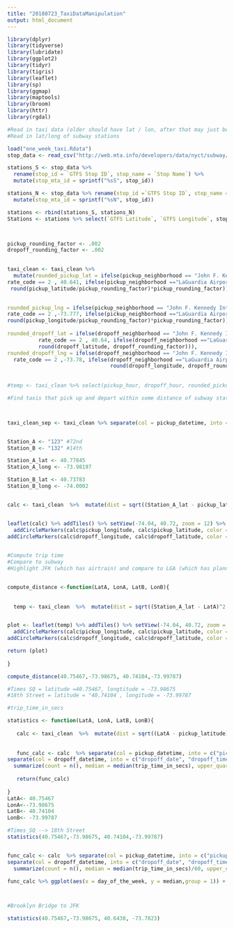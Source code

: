 ```yaml
---
title: "20180723_TaxiDataManipulation"
output: html_document
---
```


```r

library(dplyr)
library(tidyverse)
library(lubridate)
library(ggplot2)
library(tidyr)
library(tigris)
library(leaflet)
library(sp)
library(ggmap)
library(maptools)
library(broom)
library(httr)
library(rgdal)

#Read in taxi data (older should have lat / lon, after that may just be "zones") 
#Read in lat/long of subway stations

load("one_week_taxi.Rdata")
stop_data <- read_csv("http://web.mta.info/developers/data/nyct/subway/Stations.csv")

stations_S <- stop_data %>%
  rename(stop_id = `GTFS Stop ID`, stop_name = `Stop Name`) %>%
  mutate(stop_mta_id = sprintf("%sS", stop_id))

stations_N <- stop_data %>% rename(stop_id =`GTFS Stop ID`, stop_name = `Stop Name`) %>%
  mutate(stop_mta_id = sprintf("%sN", stop_id))

stations <- rbind(stations_S, stations_N)
Stations <- stations %>% select(`GTFS Latitude`, `GTFS Longitude`, stop_id, stop_name, stop_mta_id)




```

```r

pickup_rounding_factor <- .002
dropoff_rounding_factor <- .002
 

taxi_clean <- taxi_clean %>% 
  mutate(rounded_pickup_lat = ifelse(pickup_neighborhood == "John F. Kennedy International Airport" |
rate_code == 2 , 40.641, ifelse(pickup_neighborhood =="LaGuardia Airport", 40.773,
 round(pickup_latitude/pickup_rounding_factor)*pickup_rounding_factor)),
 

rounded_pickup_lng = ifelse(pickup_neighborhood == "John F. Kennedy International Airport" |
rate_code == 2 ,-73.777, ifelse(pickup_neighborhood =="LaGuardia Airport",-73.872,
round(pickup_longitude/pickup_rounding_factor)*pickup_rounding_factor)),
 
rounded_dropoff_lat = ifelse(dropoff_neighborhood == "John F. Kennedy International Airport" |
          rate_code == 2 , 40.64, ifelse(dropoff_neighborhood =="LaGuardia Airport",40.77,
          round(dropoff_latitude, dropoff_rounding_factor))),
rounded_dropoff_lng = ifelse(dropoff_neighborhood == "John F. Kennedy International Airport" |
  rate_code == 2 ,-73.78, ifelse(dropoff_neighborhood =="LaGuardia Airport", -73.87,
                                 round(dropoff_longitude, dropoff_rounding_factor))))
 
 
#temp <- taxi_clean %>% select(pickup_hour, dropoff_hour, rounded_pickup_lat, rounded_pickup_lng, rounded_dropoff_lat,rounded_dropoff_lng)


```


```r
#Find taxis that pick up and depart within some distance of subway station on each end (need to decide on granularity) 



taxi_clean_sep <- taxi_clean %>% separate(col = pickup_datetime, into = c("pickup_date", "pickup_time"), sep = " ") %>% separate(col = dropoff_datetime, into = c("dropoff_date", "dropoff_time"), sep = " ") %>% mutate(alt_pickuptime = hms(pickup_time), alt_dropofftime = hms(dropoff_time), diff_between_pickup_dropoff= alt_dropofftime - alt_pickuptime) 


Station_A <- "123" #72nd
Station_B <- "132" #14th

Station_A_lat <- 40.77845
Station_A_long <- -73.98197

Station_B_lat <- 40.73783
Station_B_long <- -74.0002


calc <- taxi_clean  %>%  mutate(dist = sqrt((Station_A_lat - pickup_latitude)^2 + (Station_A_long - pickup_longitude)^2), dist2 = sqrt((Station_B_lat - dropoff_latitude)^2 + (Station_B_long - dropoff_longitude)^2)) %>% filter(dist < 0.002 & dist2 < 0.002)


leaflet(calc) %>% addTiles() %>% setView(-74.04, 40.72, zoom = 12) %>%
  addCircleMarkers(calc$pickup_longitude, calc$pickup_latitude, color = "Blue")%>%
addCircleMarkers(calc$dropoff_longitude, calc$dropoff_latitude, color = "Red")
  

#Compute trip time 
#Compare to subway 
#Highlight JFK (which has airtrain) and compare to LGA (which has planned 8 min airtrain) from different points in the city 



```

```r

compute_distance <-function(LatA, LonA, LatB, LonB){
  
  
  temp <- taxi_clean  %>%  mutate(dist = sqrt((Station_A_lat - LatA)^2 + (Station_A_long - LonA)^2), dist2 = sqrt((Station_B_lat - LatB)^2 + (Station_B_long - LonB)^2)) %>% filter(dist < 0.002 & dist2 < 0.002)


plot <- leaflet(temp) %>% addTiles() %>% setView(-74.04, 40.72, zoom = 12) %>%
  addCircleMarkers(calc$pickup_longitude, calc$pickup_latitude, color = "Blue")%>%
addCircleMarkers(calc$dropoff_longitude, calc$dropoff_latitude, color = "Red")

return (plot)
  
}

compute_distance(40.75467,-73.98675, 40.74104,-73.99787)

#Times SQ = latitude =40.75467, longtitude = -73.98675
#18th Street = latitude = "40.74104 , longitude = -73.99787

```

```r

#trip_time_in_secs

statistics <- function(LatA, LonA, LatB, LonB){
  
   calc <- taxi_clean  %>%  mutate(dist = sqrt((LatA - pickup_latitude)^2 + (LonA - pickup_longitude)^2), dist2 = sqrt((LatB - dropoff_latitude)^2 + (LonB - dropoff_longitude)^2)) %>% filter(dist < 0.002 & dist2 < 0.002)
  
   
   func_calc <- calc  %>% separate(col = pickup_datetime, into = c("pickup_date", "pickup_time"), sep = " ") %>%
separate(col = dropoff_datetime, into = c("dropoff_date", "dropoff_time"), sep = " ")   %>% group_by(day_of_the_week) %>%
  summarize(count = n(), median = median(trip_time_in_secs), upper_quartile = quantile(trip_time_in_secs, 0.9), lower_quartile = quantile(trip_time_in_secs, 0.1), quart_quartile = quartile(trip_time_in_secs, .25), seventh_quartile = quantile(trip_time_in_secs, .75)) 
  
   return(func_calc)
  
}
LatA<- 40.75467
LonA<--73.98675
LatB<- 40.74104
LonB<- -73.99787

#Times_SQ --> 18th Street
statistics(40.75467,-73.98675, 40.74104,-73.99787) 


func_calc <- calc  %>% separate(col = pickup_datetime, into = c("pickup_date", "pickup_time"), sep = " ") %>%
separate(col = dropoff_datetime, into = c("dropoff_date", "dropoff_time"), sep = " ")   %>% group_by(day_of_the_week) %>%
  summarize(count = n(), median = median(trip_time_in_secs)/60, upper_quartile = quantile(trip_time_in_secs, 0.9)/60, lower_quartile = quantile(trip_time_in_secs, 0.1/60), quart_quartile = quantile(trip_time_in_secs, .25)/60, seventh_quartile = quantile(trip_time_in_secs, .75)/60) 

func_calc %>% ggplot(aes(x = day_of_the_week, y = median,group = 1)) + geom_line() + geom_ribbon(aes(ymin = lower_quartile, ymax = upper_quartile), fill = "grey80") 




```


```r

#Brooklyn Bridge to JFK

statistics(40.75467,-73.98675, 40.6438, -73.7823)








````


